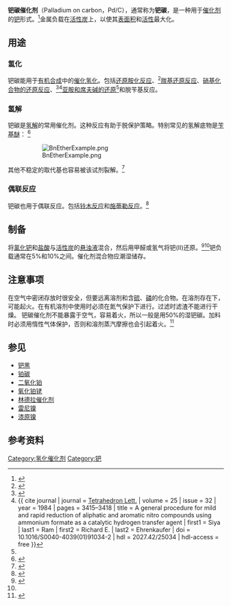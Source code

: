 {{Chembox
<!-- Images -->
| ImageFile = 
| ImageSize = 
| ImageAlt =
<!-- Names -->
| IUPACName = Palladium
| IUPAC中 = 钯
| OtherNames = 钯碳，Pd/C，Pd-C
<!-- Sections -->
| Section1 = {{Chembox Identifiers
| CASNo = 7440-05-3
| PubChem = 23938
| SMILES = [Pd]
| UNII = 5TWQ1V240M
| EC_number = 231-115-6
| InChI = 1S/Pd
| InChIKey = KDLHZDBZIXYQEI-UHFFFAOYSA-N
  }}
| Section2 = {{Chembox Properties
| Formula = Pd
| MolarMass = 106.42
| Appearance = 黑色粉末
| Density = 
| MeltingPt = 
| BoilingPt = 
| Solubility = 
| SolubleOther = 溶于[[王水|王水]]
  }}
| Section3 = {{Chembox Hazards
| MainHazards =
| FlashPt =
| AutoignitionPt =
  }}
}}

'''钯碳催化剂'''（Palladium on carbon，Pd/C），通常称为'''钯碳'''，是一种用于[[催化剂|催化剂]]的[[钯|钯]]形式。<ref name=Shigeo>{{cite book|last1=Nishimura|first1=Shigeo|title=Handbook of Heterogeneous Catalytic Hydrogenation for Organic Synthesis|date=2001|publisher=Wiley-Interscience|location=New York|isbn=9780471396987|pages=34–38|edition=1st|url=https://books.google.com/books?id=RjZRAAAAMAAJ&q=0471396982}}</ref>金属负载在[[活性炭|活性炭]]上，以使其[[表面积|表面积]]和[[活性|活性]]最大化。

==用途==
===氢化===
钯碳能用于[[有机合成|有机合成]]中的[[催化氢化|催化氢化]]。包括[[还原胺化反应|还原胺化反应]]、<ref>{{cite journal|last1=Romanelli|first1=Michael G.|last2=Becker|first2=Ernest I.|title=Ethylp-dimethylaminophenylacetate|journal=Organic Syntheses|date=1967|volume=47|page=69|doi=10.15227/orgsyn.047.0069}}</ref>[[羰基还原反应|羰基还原反应]]、[[硝基化合物的还原反应|硝基化合物的还原反应]]、<ref name="March">{{cite book | first1 = Michael B. | last1 = Smith | first2 = Jerry | last2 = March | title = March's Advanced Organic Chemistry | url = https://archive.org/details/marchsadvancedor00smit_797 | publisher = John Wiley & Sons | year = 2007 | edition=6th | isbn =  978-0-471-72091-1 | page = [https://archive.org/details/marchsadvancedor00smit_797/page/n1833 1816] }}</ref><ref>{{ cite journal | journal = [[Tetrahedron_Letters|Tetrahedron Lett.]] | volume = 25 | issue = 32 | year = 1984 | pages = 3415–3418 | title = A general procedure for mild and rapid reduction of aliphatic and aromatic nitro compounds using ammonium formate as a catalytic hydrogen transfer agent | first1 = Siya | last1 = Ram | first2 = Richard E. | last2 = Ehrenkaufer | doi = 10.1016/S0040-4039(01)91034-2 | hdl = 2027.42/25034 | hdl-access = free }}</ref>[[碳-氮双键的氢化|亚胺和席夫碱的还原]]<ref name=Shigeo />和脱苄基反应。

===氢解===
钯碳是[[氢解|氢解]]的常用催化剂。这种反应有助于脱保护策略。特别常见的氢解底物是[[苄基醚|苄基醚]]：
<ref>{{Cite journal|last1=Smith|first1=Amos B.|last2=Zhu|first2=Wenyu|last3=Shirakami|first3=Shohei|last4=Sfouggatakis|first4=Chris|last5=Doughty|first5=Victoria A.|last6=Bennett|first6=Clay S.|last7=Sakamoto|first7=Yasuharu|date=2003-03-01|title=Total Synthesis of (+)-Spongistatin 1. An Effective Second-Generation Construction of an Advanced EF Wittig Salt, Fragment Union, and Final Elaboration|journal=Organic Letters|volume=5|issue=5|pages=761–764|doi=10.1021/ol034037a|issn=1523-7060|pmid=12605509}}</ref>
:[[File:BnEtherExample.png|none]]
其他不稳定的取代基也容易被该试剂裂解。<ref>{{cite journal|doi= 10.15227/orgsyn.051.0082
|title= Dehydroxylation of Phenols; Hydrogenolysis of Phenolic Ethers: Biphenyl|journal= Organic Syntheses|year= 1971|volume= 51|pages= 82|first1=Walter J. |last1=Musliner|first2=John W. |last2=Gates, Jr}}</ref>

===偶联反应===
钯碳也用于偶联反应。包括[[铃木反应|铃木反应]]和[[施蒂勒反应|施蒂勒反应]]。<ref>{{cite journal|last1=Liebeskind|first1=Lanny S.|last2=Peña-Cabrera|first2=Eduardo|title=Stille couplings catalyzed by palladium-on-carbon with CuI as a co-catalyst: synthesis of 2-(4'-Acetylhenyl)thiophene|journal=Organic Syntheses|date=2000|volume=77|pages=138|doi=10.15227/orgsyn.077.0135}}</ref>

==制备==
将[[氯化钯|氯化钯]]和[[盐酸|盐酸]]与[[活性炭|活性炭]]的[[悬浊液|悬浊液]]混合，然后用甲醛或氢气将钯(II)还原。<ref name="#1">{{cite journal|last1=Mozingo|first1=Ralph|title=Palladium catalysts|journal=Organic Syntheses|date=1946|volume=26|pages=77–82|doi=10.15227/orgsyn.026.0077|pmid=20280763}}</ref><ref name="#1"/>钯负载通常在5%和10%之间。催化剂混合物应潮湿储存。

==注意事项==
在空气中密闭存放时很安全，但要远离溶剂和含[[硫|硫]]、[[磷|磷]]的化合物。在溶剂存在下，可能起火。在有机溶剂中使用时必须在氮气保护下进行。过滤时滤渣不能进行干燥。
钯碳催化剂不能暴露于空气，容易着火，所以一般是用50%的湿钯碳。加料时必须用惰性气体保护，否则和溶剂蒸汽摩擦也会引起着火。<ref>{{cite book|title=现代有机合成试剂——性质、制备和反应|author=胡跃飞等编著|location=北京|publisher=化学工业出版社|isbn=7-5025-8542-7|pages=5–6|date=2006年4月}}</ref>

==参见==
*[[钯黑|钯黑]]
*[[铂碳|铂碳]]
*[[二氧化铂|二氧化铂]]
*[[氧化铂铑|氧化铂铑]]
*[[林德拉催化剂|林德拉催化剂]]
*[[雷尼镍|雷尼镍]]
*[[漆原镍|漆原镍]]

==参考资料==
{{reflist}}

[[Category:氢化催化剂|Category:氢化催化剂]]
[[Category:钯|Category:钯]]